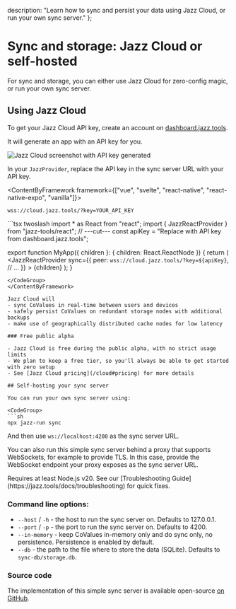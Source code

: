 
  description: "Learn how to sync and persist your data using Jazz Cloud, or run your own sync server."
};

# Sync and storage: Jazz Cloud or self-hosted

For sync and storage, you can either use Jazz Cloud for zero-config magic, or run your own sync server.

## Using Jazz Cloud

To get your Jazz Cloud API key, create an account on [dashboard.jazz.tools](https://dashboard.jazz.tools).

It will generate an app with an API key for you.

![Jazz Cloud screenshot with API key generated](/jazz-cloud-api-key.png)

In your `JazzProvider`, replace the API key in the sync server URL with your API key.

<ContentByFramework framework={["vue", "svelte", "react-native", "react-native-expo", "vanilla"]}>
<CodeGroup>
```
wss://cloud.jazz.tools/?key=YOUR_API_KEY
```
</CodeGroup>
</ContentByFramework>

<ContentByFramework framework="react">
<CodeGroup>
```tsx twoslash
import * as React from "react";
import { JazzReactProvider } from "jazz-tools/react";
// ---cut---
const apiKey = "Replace with API key from dashboard.jazz.tools";

export function MyApp({ children }: { children: React.ReactNode }) {
  return (
    <JazzReactProvider
      sync={{
        peer: `wss://cloud.jazz.tools/?key=${apiKey}`,
        // ...
      }}
    >
      {children}
    </JazzReactProvider>
  );
}
```
</CodeGroup>
</ContentByFramework>

Jazz Cloud will
- sync CoValues in real-time between users and devices
- safely persist CoValues on redundant storage nodes with additional backups
- make use of geographically distributed cache nodes for low latency

### Free public alpha

- Jazz Cloud is free during the public alpha, with no strict usage limits
- We plan to keep a free tier, so you'll always be able to get started with zero setup
- See [Jazz Cloud pricing](/cloud#pricing) for more details

## Self-hosting your sync server

You can run your own sync server using:

<CodeGroup>
```sh
npx jazz-run sync
```
</CodeGroup>

And then use `ws://localhost:4200` as the sync server URL.

You can also run this simple sync server behind a proxy that supports WebSockets, for example to provide TLS.
In this case, provide the WebSocket endpoint your proxy exposes as the sync server URL.

<Alert variant="info" className="mt-4 flex gap-2 items-center">
 Requires at least Node.js v20.
 See our [Troubleshooting Guide](https://jazz.tools/docs/troubleshooting) for quick fixes.
</Alert>

### Command line options:

- `--host` / `-h` - the host to run the sync server on. Defaults to 127.0.0.1.
- `--port` / `-p` - the port to run the sync server on. Defaults to 4200.
- `--in-memory` - keep CoValues in-memory only and do sync only, no persistence. Persistence is enabled by default.
- `--db` - the path to the file where to store the data (SQLite). Defaults to `sync-db/storage.db`.

### Source code

The implementation of this simple sync server is available open-source [on GitHub](https://github.com/garden-co/jazz/blob/main/packages/jazz-run/src/startSyncServer.ts).
